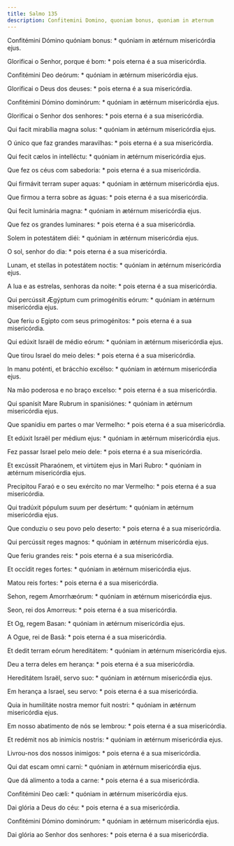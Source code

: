 ```yaml
---
title: Salmo 135
description: Confitemini Domino, quoniam bonus, quoniam in æternum
---
```


<div class="side-by-side not-content">

Confitémini Dómino quóniam bonus: * quóniam in ætérnum misericórdia ejus.

Glorificai o Senhor, porque é bom: * pois eterna é a sua misericórdia.

Confitémini Deo deórum: * quóniam in ætérnum misericórdia ejus.

Glorificai o Deus dos deuses: * pois eterna é a sua misericórdia.

Confitémini Dómino dominórum: * quóniam in ætérnum misericórdia ejus.

Glorificai o Senhor dos senhores: * pois eterna é a sua misericórdia.

Qui facit mirabília magna solus: * quóniam in ætérnum misericórdia ejus.

O único que faz grandes maravilhas: * pois eterna é a sua misericórdia.

Qui fecit cælos in intelléctu: * quóniam in ætérnum misericórdia ejus.

Que fez os céus com sabedoria: * pois eterna é a sua misericórdia.

Qui firmávit terram super aquas: * quóniam in ætérnum misericórdia ejus.

Que firmou a terra sobre as águas: * pois eterna é a sua misericórdia.

Qui fecit luminária magna: * quóniam in ætérnum misericórdia ejus.

Que fez os grandes luminares: * pois eterna é a sua misericórdia.

Solem in potestátem diéi: * quóniam in ætérnum misericórdia ejus.

O sol, senhor do dia: * pois eterna é a sua misericórdia.

Lunam, et stellas in potestátem noctis: * quóniam in ætérnum misericórdia ejus.

A lua e as estrelas, senhoras da noite: * pois eterna é a sua misericórdia.

Qui percússit Ægýptum cum primogénitis eórum: * quóniam in ætérnum misericórdia ejus.

Que feriu o Egipto com seus primogénitos: * pois eterna é a sua misericórdia.

Qui edúxit Israël de médio eórum: * quóniam in ætérnum misericórdia ejus.

Que tirou Israel do meio deles: * pois eterna é a sua misericórdia.

In manu poténti, et brácchio excélso: * quóniam in ætérnum misericórdia ejus.

Na mão poderosa e no braço excelso: * pois eterna é a sua misericórdia.

Qui spanísit Mare Rubrum in spanisiónes: * quóniam in ætérnum misericórdia ejus.

Que spanidiu em partes o mar Vermelho: * pois eterna é a sua misericórdia.

Et edúxit Israël per médium ejus: * quóniam in ætérnum misericórdia ejus.

Fez passar Israel pelo meio dele: * pois eterna é a sua misericórdia.

Et excússit Pharaónem, et virtútem ejus in Mari Rubro: * quóniam in ætérnum misericórdia ejus.

Precipitou Faraó e o seu exército no mar Vermelho: * pois eterna é a sua misericórdia.

Qui tradúxit pópulum suum per desértum: * quóniam in ætérnum misericórdia ejus.

Que conduziu o seu povo pelo deserto: * pois eterna é a sua misericórdia.

Qui percússit reges magnos: * quóniam in ætérnum misericórdia ejus.

Que feriu grandes reis: * pois eterna é a sua misericórdia.

Et occídit reges fortes: * quóniam in ætérnum misericórdia ejus.

Matou reis fortes: * pois eterna é a sua misericórdia.

Sehon, regem Amorrhæórum: * quóniam in ætérnum misericórdia ejus.

Seon, rei dos Amorreus: * pois eterna é a sua misericórdia.

Et Og, regem Basan: * quóniam in ætérnum misericórdia ejus.

A Ogue, rei de Basã: * pois eterna é a sua misericórdia.

Et dedit terram eórum hereditátem: * quóniam in ætérnum misericórdia ejus.

Deu a terra deles em herança: * pois eterna é a sua misericórdia.

Hereditátem Israël, servo suo: * quóniam in ætérnum misericórdia ejus.

Em herança a Israel, seu servo: * pois eterna é a sua misericórdia.

Quia in humilitáte nostra memor fuit nostri: * quóniam in ætérnum misericórdia ejus.

Em nosso abatimento de nós se lembrou: * pois eterna é a sua misericórdia.

Et redémit nos ab inimícis nostris: * quóniam in ætérnum misericórdia ejus.

Livrou-nos dos nossos inimigos: * pois eterna é a sua misericórdia.

Qui dat escam omni carni: * quóniam in ætérnum misericórdia ejus.

Que dá alimento a toda a carne: * pois eterna é a sua misericórdia.

Confitémini Deo cæli: * quóniam in ætérnum misericórdia ejus.

Dai glória a Deus do céu: * pois eterna é a sua misericórdia.

Confitémini Dómino dominórum: * quóniam in ætérnum misericórdia ejus.

Dai glória ao Senhor dos senhores: * pois eterna é a sua misericórdia.

</div>
